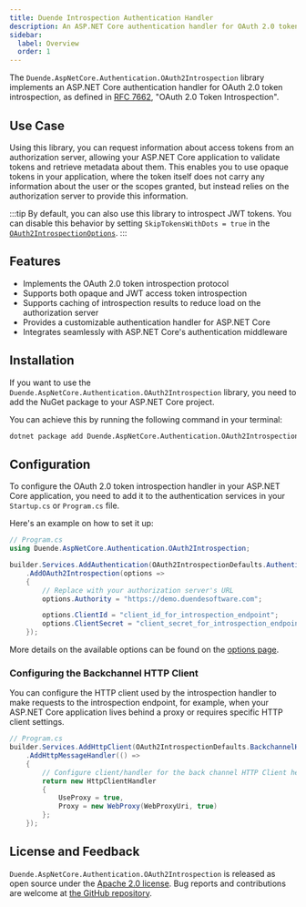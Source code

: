 ```yaml
---
title: Duende Introspection Authentication Handler
description: An ASP.NET Core authentication handler for OAuth 2.0 token introspection.
sidebar:
  label: Overview
  order: 1
---
```



The `Duende.AspNetCore.Authentication.OAuth2Introspection` library implements an ASP.NET Core authentication handler for
OAuth 2.0 token introspection, as defined in [RFC 7662](https://datatracker.ietf.org/doc/html/rfc7662), "OAuth 2.0 Token Introspection".

## Use Case

Using this library, you can request information about access tokens from an authorization server, allowing your
ASP.NET Core application to validate tokens and retrieve metadata about them. This enables you to use opaque tokens in
your application, where the token itself does not carry any information about the user or the scopes granted, but instead
relies on the authorization server to provide this information.

:::tip
By default, you can also use this library to introspect JWT tokens.
You can disable this behavior by setting `SkipTokensWithDots = true` in the [`OAuth2IntrospectionOptions`](/introspection-auth-handler/options.mdx).
:::

## Features

- Implements the OAuth 2.0 token introspection protocol
- Supports both opaque and JWT access token introspection
- Supports caching of introspection results to reduce load on the authorization server
- Provides a customizable authentication handler for ASP.NET Core
- Integrates seamlessly with ASP.NET Core's authentication middleware

## Installation

If you want to use the `Duende.AspNetCore.Authentication.OAuth2Introspection` library, you need to add the NuGet package
to your ASP.NET Core project.

You can achieve this by running the following command in your terminal:

```bash
dotnet package add Duende.AspNetCore.Authentication.OAuth2Introspection
```

## Configuration

To configure the OAuth 2.0 token introspection handler in your ASP.NET Core application, you need to add it to the
authentication services in your `Startup.cs` or `Program.cs` file.

Here's an example on how to set it up:

```csharp
// Program.cs
using Duende.AspNetCore.Authentication.OAuth2Introspection;

builder.Services.AddAuthentication(OAuth2IntrospectionDefaults.AuthenticationScheme)
    .AddOAuth2Introspection(options =>
    {
        // Replace with your authorization server's URL
        options.Authority = "https://demo.duendesoftware.com";

        options.ClientId = "client_id_for_introspection_endpoint";
        options.ClientSecret = "client_secret_for_introspection_endpoint";
    });
```

More details on the available options can be found on the [options page](/introspection-auth-handler/options.mdx).

### Configuring the Backchannel HTTP Client

You can configure the HTTP client used by the introspection handler to make requests to the introspection endpoint, for example,
when your ASP.NET Core application lives behind a proxy or requires specific HTTP client settings.

```csharp
// Program.cs
builder.Services.AddHttpClient(OAuth2IntrospectionDefaults.BackchannelHttpClientName)
    .AddHttpMessageHandler(() =>
    {
        // Configure client/handler for the back channel HTTP Client here
        return new HttpClientHandler
        {
            UseProxy = true,
            Proxy = new WebProxy(WebProxyUri, true)
        };
    });
```

## License and Feedback

`Duende.AspNetCore.Authentication.OAuth2Introspection` is released as open source under the
[Apache 2.0 license](https://github.com/DuendeSoftware/foss/blob/main/LICENSE).
Bug reports and contributions are welcome at
[the GitHub repository](https://github.com/DuendeSoftware/foss).

<CardGrid>
  <LinkCard
    href="https://github.com/DuendeSoftware/foss/tree/main/introspection"
    title="GitHub Repository"
    description="View the source code for this library on GitHub."
  />
  <LinkCard
    href="https://www.nuget.org/packages/Duende.AspNetCore.Authentication.OAuth2Introspection"
    title="NuGet Package"
    description="View the package on NuGet.org."
  />
</CardGrid>
